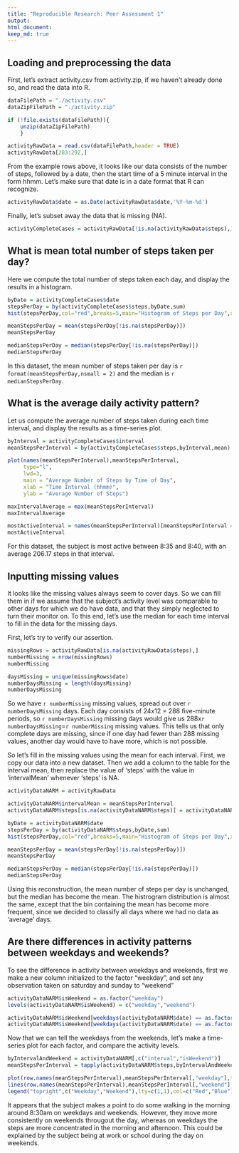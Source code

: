 ```yaml
---
title: "Reproducible Research: Peer Assessment 1"
output: 
html_document:
keep_md: true
---
```



## Loading and preprocessing the data

First, let's extract activity.csv from activity.zip, if we haven't already done
so, and read the data into R.

```r

dataFilePath = "./activity.csv"
dataZipFilePath = "./activity.zip"

if (!file.exists(dataFilePath)){
    unzip(dataZipFilePath)
    }

activityRawData = read.csv(dataFilePath,header = TRUE)
activityRawData[283:292,]

```

From the example rows above, it looks like our data consists of the number of
steps, followed by a date, then the start time of a 5 minute interval in the
form hhmm.  Let's make sure that date is in a date format that R can recognize.

```r
activityRawData$date = as.Date(activityRawData$date,'%Y-%m-%d')
```

Finally, let's subset away the data that is missing (NA).

```r
activityCompleteCases = activityRawData[!is.na(activityRawData$steps),]
```

## What is mean total number of steps taken per day?

Here we compute the total number of steps taken each day, and display the results
in a histogram.

```r

byDate = activityCompleteCases$date
stepsPerDay = by(activityCompleteCases$steps,byDate,sum)
hist(stepsPerDay,col="red",breaks=5,main="Histogram of Steps per Day",xlab = "Steps per Day")

meanStepsPerDay = mean(stepsPerDay[!is.na(stepsPerDay)])
meanStepsPerDay

medianStepsPerDay = median(stepsPerDay[!is.na(stepsPerDay)])
medianStepsPerDay

```

In this dataset, the mean number of steps taken per day is `r format(meanStepsPerDay,nsmall = 2)` and the median is `r medianStepsPerDay`.

## What is the average daily activity pattern?

Let us compute the average number of steps taken during each time interval, and 
display the results as a time-series plot.

```r
byInterval = activityCompleteCases$interval
meanStepsPerInterval = by(activityCompleteCases$steps,byInterval,mean)

plot(names(meanStepsPerInterval),meanStepsPerInterval,
     type="l",
     lwd=3,
     main = "Average Number of Steps by Time of Day",
     xlab = "Time Interval (hhmm)",
     ylab = "Average Number of Steps")

maxIntervalAverage = max(meanStepsPerInterval)
maxIntervalAverage

mostActiveInterval = names(meanStepsPerInterval)[meanStepsPerInterval == maxIntervalAverage]
mostActiveInterval
```

For this dataset, the subject is most active between 8:35 and 8:40, with an average 206.17 steps in that interval.

## Inputting missing values

It looks like the missing values always seem to cover days.  So we can fill them
in if we assume that the subject's activity level was comparable to other days
for which we do have data, and that they simply neglected to turn their monitor
on.  To this end, let's use the median for each time interval to fill in the data
for the missing days.

First, let's try to verify our assertion.

```r
missingRows = activityRawData[is.na(activityRawData$steps),]
numberMissing = nrow(missingRows)
numberMissing

daysMissing = unique(missingRows$date)
numberDaysMissing = length(daysMissing)
numberDaysMissing
```

So we have `r numberMissing` missing values, spread out over `r numberDaysMissing`
days.  Each day consists of 24x12 = 288 five-minute periods, so `r numberDaysMissing`
missing days would give us 288x`r numberDaysMissing`=`r numberMissing` missing values.
This tells us that only complete days are missing, since if one day had fewer than
288 missing values, another day would have to have more, which is not possible.

So let's fill in the missing values using the mean for each interval.  First, 
we copy our data into a new dataset.  Then we add a column to the table for the
interval mean, then replace the value of 'steps' with the value in 'intervalMean'
whenever 'steps' is NA.

```r
activityDataNARM = activityRawData

activityDataNARM$intervalMean = meanStepsPerInterval
activityDataNARM$steps[is.na(activityDataNARM$steps)] = activityDataNARM$intervalMean[is.na(activityDataNARM$steps)]

byDate = activityDataNARM$date
stepsPerDay = by(activityDataNARM$steps,byDate,sum)
hist(stepsPerDay,col="red",breaks=5,main="Histogram of Steps per Day",xlab = "Steps per Day")

meanStepsPerDay = mean(stepsPerDay[!is.na(stepsPerDay)])
meanStepsPerDay

medianStepsPerDay = median(stepsPerDay[!is.na(stepsPerDay)])
medianStepsPerDay
```

Using this reconstruction, the mean number of steps per day is unchanged, but the
median has become the mean.  The histrogram distribution is almost the same, except
that the bin containing the mean has become more frequent, since we decided to 
classify all days where we had no data as 'average' days.

## Are there differences in activity patterns between weekdays and weekends?

To see the difference in activity between weekdays and weekends, first we make a
new column initialized to the factor "weekday", and set any observation
taken on saturday and sunday to "weekend"

```r
activityDataNARM$isWeekend = as.factor("weekday")
levels(activityDataNARM$isWeekend) = c("weekday","weekend")

activityDataNARM$isWeekend[weekdays(activityDataNARM$date) == as.factor("Saturday")] = as.factor("weekend")
activityDataNARM$isWeekend[weekdays(activityDataNARM$date) == as.factor("Sunday")] = as.factor("weekend")
```

Now that we can tell the weekdays from the weekends, let's make a time-series plot for each factor, and compare the activity levels.

```r
byIntervalAndWeekend = activityDataNARM[,c("interval","isWeekend")]
meanStepsPerInterval = tapply(activityDataNARM$steps,byIntervalAndWeekend,mean)

plot(row.names(meanStepsPerInterval),meanStepsPerInterval[,"weekday"],type="l",lwd=3,main = "Average Number of Steps by Time of Day",xlab = "Time Interval (hhmm)",ylab = "Average Number of Steps",col="red")
lines(row.names(meanStepsPerInterval),meanStepsPerInterval[,"weekend"],lwd=3,col="blue")
legend("topright",c("Weekday","Weekend"),lty=c(1,1),col=c("Red","Blue"),bty="n")
```

It appears that the subject makes a point to do some walking in the morning around 8:30am
on weekdays and weekends.  However, they move more consistently on weekends througout the
day, whereas on weekdays the steps are more concentrated in the morning and afternoon.
This could be explained by the subject being at work or school during the day on weekends.
